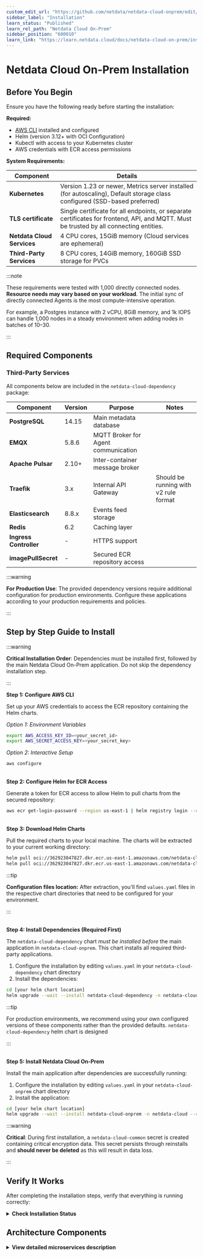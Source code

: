 ```yaml
---
custom_edit_url: "https://github.com/netdata/netdata-cloud-onprem/edit/master/docs/learn.netdata.cloud/installation.md"
sidebar_label: "Installation"
learn_status: "Published"
learn_rel_path: "Netdata Cloud On-Prem"
sidebar_position: "600010"
learn_link: "https://learn.netdata.cloud/docs/netdata-cloud-on-prem/installation"
---
```


# Netdata Cloud On-Prem Installation

## Before You Begin

Ensure you have the following ready before starting the installation:

**Required:**

- [AWS CLI](https://docs.aws.amazon.com/cli/latest/userguide/getting-started-install.html) installed and configured
- Helm (version 3.12+ with OCI Configuration)
- Kubectl with access to your Kubernetes cluster
- AWS credentials with ECR access permissions

**System Requirements:**

| Component                  | Details                                                                                                                                 |
| -------------------------- | --------------------------------------------------------------------------------------------------------------------------------------- |
| **Kubernetes**             | Version 1.23 or newer, Metrics server installed (for autoscaling), Default storage class configured (SSD-based preferred)               |
| **TLS certificate**        | Single certificate for all endpoints, or separate certificates for frontend, API, and MQTT. Must be trusted by all connecting entities. |
| **Netdata Cloud Services** | 4 CPU cores, 15GiB memory (Cloud services are ephemeral)                                                                                |
| **Third-Party Services**   | 8 CPU cores, 14GiB memory, 160GiB SSD storage for PVCs                                                                                  |

:::note

These requirements were tested with 1,000 directly connected nodes. **Resource needs may vary based on your workload**. The initial sync of directly connected Agents is the most compute-intensive operation.

For example, a Postgres instance with 2 vCPU, 8GiB memory, and 1k IOPS can handle 1,000 nodes in a steady environment when adding nodes in batches of 10–30.

:::

## Required Components

### Third-Party Services

All components below are included in the `netdata-cloud-dependency` package:

| Component              | Version | Purpose                             | Notes                                 |
| ---------------------- | ------- | ----------------------------------- | ------------------------------------- |
| **PostgreSQL**         | 14.15   | Main metadata database              |                                       |
| **EMQX**               | 5.8.6   | MQTT Broker for Agent communication |                                       |
| **Apache Pulsar**      | 2.10+   | Inter-container message broker      |                                       |
| **Traefik**            | 3.x     | Internal API Gateway                | Should be running with v2 rule format |
| **Elasticsearch**      | 8.8.x   | Events feed storage                 |                                       |
| **Redis**              | 6.2     | Caching layer                       |                                       |
| **Ingress Controller** | -       | HTTPS support                       |                                       |
| **imagePullSecret**    | -       | Secured ECR repository access       |                                       |

:::warning

**For Production Use**: The provided dependency versions require additional configuration for production environments. Configure these applications according to your production requirements and policies.

:::

## Step by Step Guide to Install

:::warning

**Critical Installation Order**: Dependencies must be installed first, followed by the main Netdata Cloud On-Prem application. Do not skip the dependency installation step.

:::

<strong>Step 1: Configure AWS CLI</strong><br/>

Set up your AWS credentials to access the ECR repository containing the Helm charts.<br/>

_Option 1: Environment Variables_<br/>

```bash
export AWS_ACCESS_KEY_ID=<your_secret_id>
export AWS_SECRET_ACCESS_KEY=<your_secret_key>
```

_Option 2: Interactive Setup_<br/>

```bash
aws configure
```

<br/><strong>Step 2: Configure Helm for ECR Access</strong><br/>

Generate a token for ECR access to allow Helm to pull charts from the secured repository:<br/>

```bash
aws ecr get-login-password --region us-east-1 | helm registry login --username AWS --password-stdin 362923047827.dkr.ecr.us-east-1.amazonaws.com
```

<br/><strong>Step 3: Download Helm Charts</strong><br/>

Pull the required charts to your local machine. The charts will be extracted to your current working directory:<br/>

```bash
helm pull oci://362923047827.dkr.ecr.us-east-1.amazonaws.com/netdata-cloud-dependency --untar  # Optional
helm pull oci://362923047827.dkr.ecr.us-east-1.amazonaws.com/netdata-cloud-onprem --untar
```

:::tip

<strong>Configuration files location:</strong> After extraction, you'll find `values.yaml` files in the respective chart directories that need to be configured for your environment.

:::

<br/><strong>Step 4: Install Dependencies (Required First)</strong><br/>

The `netdata-cloud-dependency` chart _must be installed before_ the main application in `netdata-cloud-onprem`. This chart installs all required third-party applications.<br/>

1. Configure the installation by editing `values.yaml` in your `netdata-cloud-dependency` chart directory<br/>
2. Install the dependencies:<br/>

```bash
cd [your helm chart location]
helm upgrade --wait --install netdata-cloud-dependency -n netdata-cloud --create-namespace -f values.yaml .
```

:::tip

For production environments, we recommend using your own configured versions of these components rather than the provided defaults. `netdata-cloud-dependency` helm chart is designed

:::

<br/><strong>Step 5: Install Netdata Cloud On-Prem</strong><br/>

Install the main application after dependencies are successfully running:<br/>

1. Configure the installation by editing `values.yaml` in your `netdata-cloud-onprem` chart directory<br/>
2. Install the application:<br/>

```bash
cd [your helm chart location]
helm upgrade --wait --install netdata-cloud-onprem -n netdata-cloud --create-namespace -f values.yaml .
```

:::warning

**Critical**: During first installation, a `netdata-cloud-common` secret is created containing critical encryption data. This secret persists through reinstalls and **should never be deleted** as this will result in data loss.

:::

## Verify It Works

After completing the installation steps, verify that everything is running correctly:

<details>
<summary><strong>Check Installation Status</strong></summary><br/>

<strong>Verify Helm installations:</strong><br/>

```bash
helm list -n netdata-cloud
```

<strong>Check pod status:</strong><br/>

```bash
kubectl get pods -n netdata-cloud
```

<strong>Check services:</strong><br/>

```bash
kubectl get svc -n netdata-cloud
```

<strong>All pods should be in Running status</strong> and services should have appropriate endpoints configured.

</details>

## Architecture Components

<details>
<summary><strong>View detailed microservices description</strong></summary><br/>

| Microservice                               | Description                                                                                                                                                                                                                                                                                                                                                                                                |
| ------------------------------------------ | ---------------------------------------------------------------------------------------------------------------------------------------------------------------------------------------------------------------------------------------------------------------------------------------------------------------------------------------------------------------------------------------------------------- |
| **cloud-accounts-service**                 | Handles **user registration** & **authentication**                                                                                                                                                                                                                                                                                                                                                         |
| **cloud-agent-data-ctrl-service**          | **Forwards requests** from the OCP to the relevant Agents. The requests include fetching **Chart metadata**, **Chart data** and **Function data** from the Agents.                                                                                                                                                                                                                                         |
| **cloud-agent-mqtt-input-service**         | **Forwards MQTT messages** emitted by the Agent to the internal **Pulsar broker**. They are related to the Agent entities and include **Agent connection state updates**.                                                                                                                                                                                                                                  |
| **cloud-agent-mqtt-output-service**        | **Forwards Pulsar messages** emitted on the OCP to the **MQTT broker**. They are related to the Agent entities. From there, the messages reach the relevant Agent.                                                                                                                                                                                                                                         |
| **cloud-alarm-config-mqtt-input-service**  | **Forwards MQTT messages** emitted by the Agent to the internal **Pulsar broker**. They related to the **alarm-config entities** like data for the alarm configuration as seen by the Agent.                                                                                                                                                                                                               |
| **cloud-alarm-log-mqtt-input-service**     | **Forwards MQTT messages** emitted by the Agent to the internal **Pulsar broker**. They are related to the **alarm-log entities** containing data about the alarm transitions that occurred in an Agent.                                                                                                                                                                                                   |
| **cloud-alarm-mqtt-output-service**        | **Forwards Pulsar messages** emitted in the Cloud to the **MQTT broker**. They are related to the **alarm entities** and from there, the messages reach the relevant Agent.                                                                                                                                                                                                                                |
| **cloud-alarm-processor-service**          | **Persists latest Alert status** received from the Agent in the OCP. **Aggregates Alert statuses** from relevant node instances. **Exposes API endpoints** to fetch Alert data for visualization on the Cloud. **Determines if notifications need to be sent** when Alert statuses change and emits relevant messages to Pulsar. **Exposes API endpoints** to store and return notification-silencing data |
| **cloud-alarm-streaming-service**          | Responsible for **starting the Alert stream** between the Agent and the OCP. **Ensures messages are processed in correct order**, and starts a **reconciliation process** between the Cloud and the Agent if out-of-order processing occurs                                                                                                                                                                |
| **cloud-charts-mqtt-input-service**        | **Forwards MQTT messages** emitted by the Agent related to the **chart entities** to the internal **Pulsar broker**. These include the **chart metadata** that is used to display relevant charts on the Cloud.                                                                                                                                                                                            |
| **cloud-charts-mqtt-output-service**       | **Forwards Pulsar messages** emitted in the Cloud related to the **charts entities** to the **MQTT broker**. From there, the messages reach the relevant Agent.                                                                                                                                                                                                                                            |
| **cloud-charts-service**                   | **Exposes API endpoints** to fetch the **chart metadata**. **Forwards data requests** via the `cloud-agent-data-ctrl-service` to the relevant Agents to fetch **chart data points**. **Exposes API endpoints** to call various other endpoints on the Agent, for instance, **functions**                                                                                                                   |
| **cloud-custom-dashboard-service**         | **Exposes API endpoints** to fetch and store **custom dashboard data**                                                                                                                                                                                                                                                                                                                                     |
| **cloud-environment-service**              | Serves as the **first contact point** between the Agent and the OCP. **Returns authentication and MQTT endpoints** to connecting Agents                                                                                                                                                                                                                                                                    |
| **cloud-feed-service**                     | **Processes incoming feed events** and stores them in **Elasticsearch**. **Exposes API endpoints** to fetch **feed events** from Elasticsearch                                                                                                                                                                                                                                                             |
| **cloud-frontend**                         | Contains the **OCP website**. **Serves static content**.                                                                                                                                                                                                                                                                                                                                                   |
| **cloud-iam-user-service**                 | Acts as a **middleware for authentication** on most of the API endpoints. **Validates incoming token headers**, injects the relevant ones, and **forwards the requests**                                                                                                                                                                                                                                   |
| **cloud-metrics-exporter**                 | **Exports various metrics** from an OCP installation. Uses the **Prometheus metric exposition format**                                                                                                                                                                                                                                                                                                     |
| **cloud-netdata-assistant**                | **Exposes API endpoints** to fetch a **human-friendly explanation** of various Netdata configuration options, namely the **Alerts**.                                                                                                                                                                                                                                                                       |
| **cloud-node-mqtt-input-service**          | **Forwards MQTT messages** emitted by the Agent related to the **node entities** to the internal **Pulsar broker**. These include the **node metadata** as well as their **connectivity state**, either direct or via Parents                                                                                                                                                                              |
| **cloud-node-mqtt-output-service**         | **Forwards Pulsar messages** emitted in the OCP related to the **charts entities** to the **MQTT broker**. From there, the messages reach the relevant Agent                                                                                                                                                                                                                                               |
| **cloud-notifications-dispatcher-service** | **Exposes API endpoints** to handle **integrations**. **Handles incoming notification messages** and uses the relevant channels(**email, slack**...) to **notify relevant users**                                                                                                                                                                                                                          |
| **cloud-spaceroom-service**                | **Exposes API endpoints** to fetch and store relations between **Agents, nodes, spaces, users, and rooms**. Acts as a **provider of authorization** for other Cloud endpoints. **Exposes API endpoints** to **authenticate Agents** connecting to the Cloud                                                                                                                                                |

</details>
